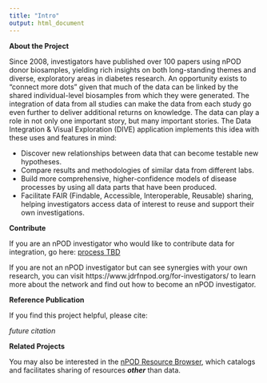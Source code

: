```yaml
---
title: "Intro"
output: html_document
---
```


**About the Project**

Since 2008, investigators have published over 100 papers using nPOD donor biosamples, yielding rich insights on both long-standing themes and diverse, exploratory areas in diabetes research. An opportunity exists to "connect more dots" given that much of the data can be linked by the shared individual-level biosamples from which they were generated. The integration of data from all studies can make the data from each study go even further to deliver additional returns on knowledge. The data can play a role in not only one important story, but many important stories. The Data Integration & Visual Exploration (DIVE) application implements this idea with these uses and features in mind:

- Discover new relationships between data that can become testable new hypotheses.
- Compare results and methodologies of similar data from different labs.
- Build more comprehensive, higher-confidence models of disease processes by using all data parts that have been produced.
- Facilitate FAIR (Findable, Accessible, Interoperable, Reusable) sharing, helping investigators access data of interest to reuse and support their own investigations.

**Contribute**

If you are an nPOD investigator who would like to contribute data for integration, go here:
[process TBD](http://www.example.com)

If you are not an nPOD investigator but can see synergies with your own research, you can visit https://www.jdrfnpod.org/for-investigators/ to learn more about the network and find out how to become an nPOD investigator.

**Reference Publication**

If you find this project helpful, please cite:

_future citation_

**Related Projects**

You may also be interested in the [nPOD Resource Browser](http://www.example.com), which catalogs and facilitates sharing of resources ***other*** than data.
